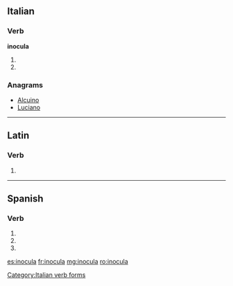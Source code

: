 ==Italian==

===Verb===
'''inocula'''

# {{conjugation of|inoculare||3|s|pres|ind|lang=it}}
# {{conjugation of|inoculare||2|s|imp|lang=it}}

===Anagrams===
* [[Alcuino#Italian|Alcuino]]
* [[Luciano#Italian|Luciano]]

[[Category:Italian verb forms]]

----

==Latin==

===Verb===
{{la-verb-form|inoculā}}

# {{conjugation of|inoculō||2|s|pres|act|imp|lang=la}}


----

==Spanish==

===Verb===
{{es-verb-form|inocular}}

# {{es-verb form of|ending=ar|mood=imperative|sense=affirmative|pers=2|formal=no|number=singular|inocular}}
# {{es-verb form of|ending=ar|mood=indicative|tense=present|pers=2|formal=yes|number=singular|inocular}}
# {{es-verb form of|ending=ar|mood=indicative|tense=present|pers=3|number=singular|inocular}}

[[es:inocula]]
[[fr:inocula]]
[[mg:inocula]]
[[ro:inocula]]